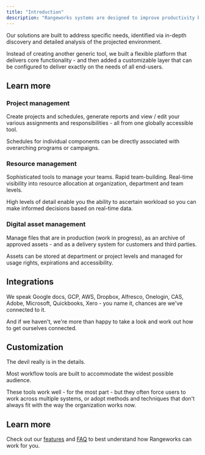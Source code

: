 ```yaml
---
title: "Introduction"
description: "Rangeworks systems are designed to improve productivity by streamlining your workload."
---
```


Our solutions are built to address specific needs, identified via in-depth discovery and detailed analysis of the projected environment.

Instead of creating another generic tool, we built a flexible platform that delivers core functionality - and then added a customizable layer that can be configured to deliver exactly on the needs of all end-users.

## Learn more

### Project management

Create projects and schedules, generate reports and view / edit your various assignments and responsibilities - all from one globally accessible tool.

Schedules for individual components can be directly associated with overarching programs or campaigns.

### Resource management

Sophisticated tools to manage your teams. Rapid team-building. Real-time visibility into resource allocation at organization, department and team levels.

High levels of detail enable you the ability to ascertain workload so you can make informed decisions based on real-time data.

### Digital asset management

Manage files that are in production (work in progress), as an archive of approved assets - and as a delivery system for customers and third parties.

Assets can be stored at department or project levels and managed for usage rights, expirations and accessibility.

## Integrations

We speak Google docs, GCP, AWS, Dropbox, Alfresco, Onelogin, CAS, Adobe, Microsoft, Quickbooks, Xero - you name it, chances are we've connected to it.

And if we haven't, we're more than happy to take a look and work out how to get ourselves connected.

## Customization

The devil really is in the details.

Most workflow tools are built to accommodate the widest possible audience.

These tools work well - for the most part - but they often force users to work across multiple systems, or adopt methods and techniques that don't always fit with the way the organization works now.

## Learn more

Check out our [features](/features) and [FAQ](/faq) to best understand how Rangeworks can work for you.
